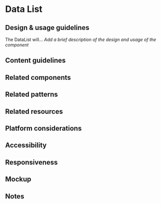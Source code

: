 
# Data List

<Meta title="Components/Category/DataList/Docs" />

## Design & usage guidelines

The DataList will... _Add a brief description of the design and usage of the
component_

<!--
  What is the design purpose of this component? How do its responsibilities
  relate to other components? What should this component not be used for?
  Try to describe this component not in terms of what it looks like or what
  elements make it up, but what function it performs or how it enables a user
  to perform tasks (e.g. “Buttons allow users to initiate, complete, and reverse
  actions.” vs “Buttons are rectangular elements that have a green background and white text”).
-->

## Content guidelines

<!--
  What type of content does this component present (documents, text, images, other components)?
  What is the recommended, or expected, amount of content? What is the components’ behaviour when
  the provided content diverges from what is expected (image aspect ratio, amount of text, video
  vs audio, filesize)? Are there any important references to the [Product Vocabulary](https://atlantis.getjobber.com/guides/product-vocabulary)
  that should be made regarding this component? What happens when content is unavailable or unreliable
  (poor connection, empty states, flaky GPS data?)
-->

## Related components

<!--
  What are some related components in Atlantis?
-->

## Related patterns

<!--
  Is there a pattern related to this component?
-->

## Related resources

<!--
  Is there any related resource (internal or external) to this component?
-->

## Platform considerations

<!--
  Mostly for mobile components. Is there something that applies only for Android/iOS or
  is browser-specific?
-->

## Accessibility

<!--
  Describe the accessibility concerns for the component. How does it handle touch vs cursor vs
  keyboard events? Should it capture input? What should a screen reader see when it's focuse?
-->

## Responsiveness

<!--
  How should the component behave on an iPhone 8? An iPad? A 1920x1080 monitor? How does the
  component appear when the component itself is less than 375px wide? Less than 640px wide?
  Less than 1200px wide? Greater than 1200px? Does it change when the device DPI is higher
  or lower?
-->

## Mockup

<Figma collapsable />

<!--
  Insert a Figma mockup from the [Design System Contribution template](https://www.figma.com/file/3BXCXXD9glMtj8RAHjXiQC/Design-System-Contribution-TEMPLATE?node-id=26%3A2)
  that conveys the visual design of the component, with variants and state accounted for.
  Consider progressive enhancement; might this rely on newer browser features that aren’t
  widely supported yet?
-->

## Notes

<!--
  What decisions worth remembering have gone into this component? Did we consider any potentially valuable
  functionality that we’re not implementing right now for scope purposes? Are there any design decisions
  that might need explaining beyond the usage guidelines? This will help consumers understand this component
  more fully.
-->
